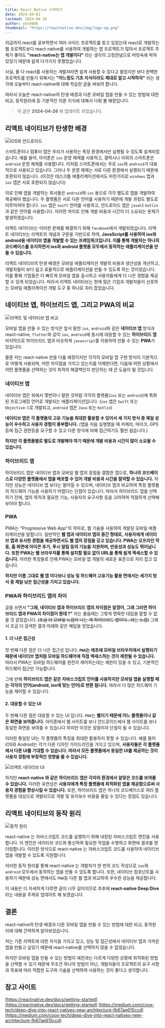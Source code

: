 ```yaml
---
title: React Native 시작하기
date: 2024-04-01
lastmod: 2024-04-26
author: ohs6006
thumbnail: "https://reactnative.dev/img/logo-og.png"
---
```


지금까지 react를 공부하면서 여러 사이드 프로젝트를 찾고 있었는데 react로 개발하는 웹 프로젝트보다 react-native를 사용하여 개발하는 앱 프로젝트가 많아서 프로젝트 주제가 좋아도 **"react-native는 앱 개발이다"** 라는 생각이 고정관념으로 머릿속에 박혀 있었기 때문에 쉽게 다가가지 못했었습니다.

사실, 둘 다 react를 사용하는 개발자라면 쉽게 사용할 수 있다고 들었지만 보다 완벽한 프로젝트를 만들기 위해서는 **"어느정도 기초 지식이라도 제대로 알고 시작하자"** 라는 생각에 오늘부터 react-native에 대해 학습한 글을 써보려 합니다.

따라서 오늘은 react-native의 탄생 배경과 다른 모바일 앱을 만들 수 있는 방법에 대한 비교, 동작원리에 등 기본적인 이론 지식에 대해서 다뤄 볼 예정입니다.

> 이 글은 **2024-04-26** 에 업데이트 되었습니다.

## 리액트 네이티브가 탄생한 배경

![IOS와 안드로이드](https://res.cloudinary.com/dxesudkxn/image/upload/v1714109864/blog/React%20Native%20%EC%8B%9C%EC%9E%91%ED%95%98%EA%B8%B0/x3gtdvjakmoagj4zlhzh.jpg)

스마트폰이나 컴퓨터 앱은 우리가 사용하는 특정 환경에서만 실행될 수 있도록 설계되었습니다. 예를 들어, 아이폰은 `ios` 운영 체제를 사용하고, 갤럭시나 이외의 스마트폰은 `android` 운영 체제를 사용합니다. 이처럼 스마트폰에서는 주로 `ios`와 `android`가 대표적으로 사용되고 있습니다. 그러나 두 운영 체제는 서로 다른 환경에서 실행되기 때문에 호환되지 않습니다. (이것은 데스크톱 애플리케이션에서도 마찬가지로 `windows` 앱과 `ios` 앱은 서로 호환되지 않습니다)

이로 인해 앱을 개발하는 회사들은 `android`와 `ios` 용으로 각각 별도로 앱을 개발하여 제공해야 했습니다. 두 플랫폼은 서로 다른 언어를 사용하기 때문에 개발 과정도 별도로 이루어져야 합니다. `ios` 앱은 `swift` 언어를 사용하고, 안드로이드 앱은 `java`나 `kotlin`과 같은 언어를 사용합니다. 이러한 차이로 인해 개발 비용과 시간이 더 소요되는 문제가 발생하였습니다.

리액트 네이티브는 이러한 문제를 해결하기 위해 `facebook`에서 개발되었습니다. 리액트 네이티브는 리액트의 개념과 구문을 기반으로 하여, **JavaScript를 사용하여 ios와 android용 네이티브 앱을 개발할 수 있는 프레임워크입니다. 이를 통해 개발자는 하나의 코드베이스를 유지하면서 ios와 android 플랫폼 모두에서 동작하는 애플리케이션을 만들 수 있습니다.**

리액트 네이티브의 탄생 배경은 모바일 애플리케이션 개발의 비용과 생산성을 개선하고, 개발자들이 보다 쉽고 효율적으로 애플리케이션을 만들 수 있도록 하는 것이었습니다. 이를 통해 기업들은 더 빠르게 모바일 앱을 출시하고 사용자들에게 더 나은 경험을 제공할 수 있게 되었습니다. 따라서 리액트 네이티브는 현재 많은 기업과 개발자들이 선호하는 모바일 애플리케이션 개발 도구 중 하나로 자리 잡았습니다.

## 네이티브 앱, 하이브리드 앱, 그리고 PWA의 비교

![리엑트 및 네이티브 앱 비교](https://res.cloudinary.com/dxesudkxn/image/upload/v1714109022/blog/React%20Native%20%EC%8B%9C%EC%9E%91%ED%95%98%EA%B8%B0/erbfl1ima0iufzrp9lod.jpg)

모바일 앱을 만들 수 있는 방식은 앞서 말한 `ios`, `android`와 같은 **네이티브 앱** 방식과 react-native, `flutter`와 같이 `ios`, `android`에 동시에 대응할 수 있는 **하이브리드 앱** 마지막으로 하이브리드 앱과 비슷하게 `javascript`를 이용하여 만들 수 있는 **PWA**가 있습니다.

물론 저는 react-native 만을 다룰 예정이지만 각각의 모바일 앱 구현 방식이 기본적으로 어떻게 사용되며, 어떤 차이점을 가지고 있는지를 이해한다면, 다음에 어떤 상황에서 어떤 플랫폼을 선택하는 것이 최적의 해결책인지 판단하는 데 큰 도움이 될 것입니다.

### 네이티브 앱

네이티브 앱은 위에서 몇번이나 말한 것처럼 각각의 플랫폼(`ios` 또는 `android`)에 특화된 프로그래밍 언어로 개발되는 애플리케이션입니다. (`ios` 앱은 `Swift` 또는 `Objective-C`로 개발되고, `android` 앱은 `Java` 또는 `Kotlin`)

**네이티브 앱은 각 플랫폼의 고유 기능을 최대한 활용할 수 있어서 세 가지 방식 중 제일 성능이 우수하고 사용자 경험이 풍부합니다.** (앱을 처음 실행했을 때 카메라, 마이크, GPS 등에 접근 권한등을 요구할 수 있고 다른 방식에 비해 접근하기도 훨씬 쉽습니다.)

**하지만 각 플랫폼별로 별도로 개발해야 하기 때문에 개발 비용과 시간이 많이 소요될 수 있습니다.**

### 하이브리드 앱

하이브리드 앱은 네이티브 앱과 모바일 웹 앱의 장점을 결합한 앱으로, **하나의 코드베이스로 다양한 플랫폼에서 앱을 배포할 수 있어 개발 비용과 시간을 절약할 수 있습니다.** 하지만 성능은 네이티브 앱 보다는 떨어질 수 있으며, 네이티브 앱과 비교하여 특정 플랫폼의 하드웨어 기능을 사용하기 어렵다는 단점이 있습니다. 따라서 하이브리드 앱을 선택하기 전에, 앱의 목적과 필요한 기능, 사용자의 요구사항 등을 고려하여 적절하게 선택해 보아야 합니다.

### PWA

PWA는 "Progressive Web App"의 약자로, 웹 기술을 사용하여 개발된 모바일 애플리케이션을 말합니다. 일반적인 **웹 앱과 네이티브 앱의 중간 형태로, 사용자에게 네이티브 앱과 유사한 경험을 제공하면서도 웹 앱의 장점을 갖고 있습니다. PWA는 오프라인 작동, 홈 화면에 아이콘 추가, 푸시 알림 등의 기능을 지원하며, 반응성과 성능도 뛰어납니다. 또한 PWA는 웹 브라우저를 통해 설치할 필요 없이 URL을 통해 쉽게 액세스할 수 있습니다.** 이러한 특징들로 인해 PWA는 모바일 앱 개발의 새로운 표준으로 자리 잡고 있습니다.

**하지만 이름 그대로 웹 앱 이다보니 성능 및 하드웨어 고유기능 활용 면에서는 세가지 방식 중 제일 낮은 접근성을 가지고 있습니다.**

### PWA와 하이브리드 앱의 차이

글을 쓰면서 **"그래, 네이티브 앱과 하이브리드 앱의 차이점은 알겠어, 그래 그러면 하이브리드 앱과 PWA의 차이점이 뭔데 ?"** 라는 물음에는 그렇게 명확한 대답을 말할 수 없을 것 같았습니다. ~~(조금 더 모바일 느낌이 나는 게 하이브리드 앱이다...라는 느낌)~~ 그래서 조금 더 검색한 결과 아래와 같은 해답을 얻었습니다.

#### 1. 더 나은 접근성

첫 번쨰 다른 점은 더 나은 접근성 입니다. **`PWA`는 애초에 모바일 브라우저에서 실행되기 때문에 네이티브 앱처럼 모바일 하드웨어에 직접 액세스하는 것이 제한될 수 있습니다.** 따라서 PWA는 모바일 하드웨어를 완전히 제어하는데는 제한이 있을 수 있고, 기본적인 하드웨어 접근만 가능합니다.

그에 반해 **하이브리드 앱은 같은 자바스크립트 언어를 사용하지만 모바일 앱을 실행할 때는 각각의 언어(android, ios에 맞는 언어)로 변환 됩니다.** 따라서 더 많은 하드웨어 기능을 제어할 수 있습니다.

#### 2. 대응할 수 있는 UI

두 번째 다른 점은 대응할 수 있는 UI 입니다. `PWA`는 **웹이기 때문에 어느 플랫폼이나 같은 화면을 보여줍니다.** 아이폰에서 웹 사이트를 보나 안드로이드에서 웹 사이트를 보나 동일한 화면을 보여줄 수 있습니다 하지만 이것은 장점이자 단점이 될 수 있습니다.

이러한 통일된 UI는 각 플랫폼의 특징을 최대한 활용하지 못할 수 있습니다. 예를 들어 iOS와 Android는 각기 다른 디자인 가이드라인을 가지고 있으며, **사용자들은 각 플랫폼에서 다른 UI를 기대할 수 있습니다. 따라서 모든 플랫폼에서 동일한 UI를 제공하는 것이 사용자 경험에 부정적인 영향을 줄 수 있습니다.**

![리액트 네이티브 UI](https://res.cloudinary.com/dxesudkxn/image/upload/v1714117492/blog/React%20Native%20%EC%8B%9C%EC%9E%91%ED%95%98%EA%B8%B0/ykv1e2neyizklbdzcncd.webp)

하지만 **react-native 와 같은 하이브리드 앱은 각자의 환경에서 알맞은 코드를 보여줄 수 있습니다.** 이러한 유연성은 **사용자에게 특정 플랫폼에 최적화된 앱을 제공함으로써 사용자 경험을 향상시킬 수 있습니다.** 또한, 하이브리드 앱은 하나의 코드베이스로 여러 플랫폼을 대상으로 개발되므로 개발 및 유지보수 비용을 줄일 수 있다는 장점도 있습니다.

## 리액트 네이티브의 동작 원리

![동작 원리](https://miro.medium.com/v2/resize:fit:720/format:webp/1*0LTWA_egTnRLRlqXoRUymg.png)

react-native 는 자바스크립트 코드를 실행하기 위해 내장된 자바스크립트 엔진을 사용합니다. 이 엔진은 네이티브 코드와 통신하여 필요한 작업을 수행하고 화면에 결과를 렌더링합니다. 이러한 방식으로 react-native 는 자바스크립트 코드를 사용하여 네이티브 앱을 개발할 수 있도록 지원합니다.

이러한 동작 원리를 통해 react-native 는 개발자가 한 번의 코드 작성으로 `ios`와 `android` 모두에서 동작하는 앱을 만들 수 있도록 합니다. 또한, 네이티브 컴포넌트를 사용하기 때문에 성능 면에서도 `PWA`등 다른 웹 앱과 비교하여 우수한 성능을 제공합니다.

이 내용은 더 자세하게 다루면 글이 너무 길어지므로 추후에 **react-native Deep Dive**라는 내용을 주제로 업데이트 해 보겠습니다.

## 결론

react-native의 탄생 배경과 다른 모바일 앱을 만들 수 있는 방법에 대한 비교, 동작원리에 대해 간략하게 알아보았습니다.

저는 기존 리액트에 대한 지식을 가지고 있고, 성능 및 접근성에서 네이티브 앱과 가까운 앱을 만들고 싶었기 때문에 react-native를 선택하지 않을 수 없었습니다.

하지만 모바일 앱을 만들 수 있는 방법이 예전과는 다르게 다양한 상황에 최적화된 방법을 선택할 수 있기 때문에 무조건 하나의 방법이 아닌, 개발자들이 프로젝트의 요구 사항과 목표에 따라 적합한 도구와 기술을 선택하여 사용하는 것이 좋다고 생각합니다.

## 참고 사이트

[https://reactnative.dev/docs/getting-started](https://reactnative.dev/docs/getting-started)
[https://medium.com/coox-tech/deep-dive-into-react-natives-new-architecture-fb67ae615ccd](https://medium.com/coox-tech/deep-dive-into-react-natives-new-architecture-fb67ae615ccd)

